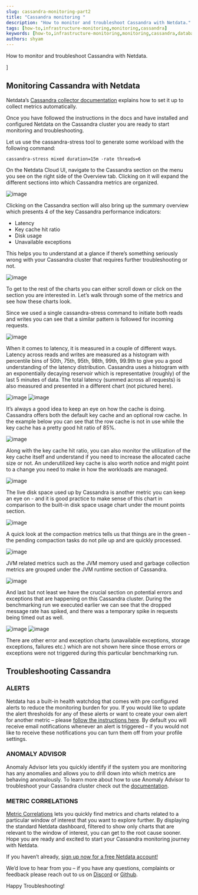 ```yaml
---
slug: cassandra-monitoring-part2
title: "Cassandra monitoring "
description: "How to monitor and troubleshoot Cassandra with Netdata."
tags: [how-to,infrastructure-monitoring,monitoring,cassandra]
keywords: [how-to,infrastructure-monitoring,monitoring,cassandra,database,nosql]
authors: shyam
---
```


How to monitor and troubleshoot Cassandra with Netdata.

<!--truncate-->]

## Monitoring Cassandra with Netdata

Netdata’s [Cassandra collector documentation](https://learn.netdata.cloud/docs/agent/collectors/go.d.plugin/modules/cassandra) explains how to set it up to collect metrics automatically. 

Once you have followed the instructions in the docs and have installed and configured Netdata on the Cassandra cluster you are ready to start monitoring and troubleshooting.

Let us use the cassandra-stress tool to generate some workload with the following command:

```
cassandra-stress mixed duration=15m -rate threads=6
```

On the Netdata Cloud UI, navigate to the Cassandra section on the menu you see on the right side of the Overview tab. Clicking on it will expand the different sections into which Cassandra metrics are organized. 

![image](https://user-images.githubusercontent.com/24860547/198523378-10bb963f-0e88-47a4-9df4-ac3dd813e1ed.png)

Clicking on the Cassandra section will also bring up the summary overview which presents 4 of the key Cassandra performance indicators:
- Latency
- Key cache hit ratio
- Disk usage
- Unavailable exceptions

This helps you to understand at a glance if there’s something seriously wrong with your Cassandra cluster that requires further troubleshooting or not.

![image](https://user-images.githubusercontent.com/24860547/198523476-3b7339a3-f007-4545-8e24-25d1f1534eb4.png)

To get to the rest of the charts you can either scroll down or click on the section you are interested in. Let’s walk through some of the metrics and see how these charts look.

Since we used a single cassandra-stress command to initiate both reads and writes you can see that a similar pattern is followed for incoming requests.

![image](https://user-images.githubusercontent.com/24860547/198523584-7106bc7e-374a-47d0-a3f9-86ee7c203736.png)

When it comes to latency, it is measured in a couple of different ways. Latency across reads and writes are measured as a histogram with percentile bins of 50th, 75th, 95th, 98th, 99th, 99.9th to give you a good understanding of the latency distribution. Cassandra uses a histogram with an exponentially decaying reservoir which is representative (roughly) of the last 5 minutes of data. The total latency (summed across all requests) is also measured and presented in a different chart (not pictured here).

![image](https://user-images.githubusercontent.com/24860547/198523656-9ec12e52-4afe-4bf6-9b01-82c28afe9b9d.png)
![image](https://user-images.githubusercontent.com/24860547/198523696-e7bf9cb3-2181-40fa-b7db-ac2516f884ed.png)

It’s always a good idea to keep an eye on how the cache is doing. Cassandra offers both the default key cache and an optional row cache. In the example below you can see that the row cache is not in use while the key cache has a pretty good hit ratio of 85%.

![image](https://user-images.githubusercontent.com/24860547/198523762-e3af90ec-ce05-4f50-8fed-355f84df0c3c.png)


Along with the key cache hit ratio, you can also monitor the utilization of the key cache itself and understand if you need to increase the allocated cache size or not. An underutilized key cache is also worth notice and might point to a change you need to make in how the workloads are managed.

![image](https://user-images.githubusercontent.com/24860547/198523819-f6910241-9d3c-41fd-a93a-8ebf1feb51ba.png)


The live disk space used up by Cassandra is another metric you can keep an eye on - and it is good practice to make sense of this chart in comparison to the built-in disk space usage chart under the mount points section. 

![image](https://user-images.githubusercontent.com/24860547/198523858-cf8dd0ec-22a7-4414-93da-210211ea1248.png)

A quick look at the compaction metrics tells us that things are in the green - the pending compaction tasks do not pile up and are quickly processed.

![image](https://user-images.githubusercontent.com/24860547/198523956-201e820f-2871-44b2-a672-762ddeaa24c2.png)

JVM related metrics such as the JVM memory used and garbage collection metrics are grouped under the JVM runtime section of Cassandra.

![image](https://user-images.githubusercontent.com/24860547/198524010-4c3abfc9-bbee-4a2b-af1e-3e221c099a46.png)

And last but not least we have the crucial section on potential errors and exceptions that are happening on this Cassandra cluster. During the benchmarking run we executed earlier we can see that the dropped message rate has spiked, and there was a temporary spike in requests being timed out as well. 

![image](https://user-images.githubusercontent.com/24860547/198524056-8923a838-9b8a-4b85-80ec-205af002e2ee.png)
![image](https://user-images.githubusercontent.com/24860547/198524087-37dda416-a9a9-4c55-b379-0f46e990f83f.png)

There are other error and exception charts (unavailable exceptions, storage exceptions, failures etc.) which are not shown here since those errors or exceptions were not triggered during this particular benchmarking run.

## Troubleshooting Cassandra 

### ALERTS
Netdata has a built-in health watchdog that comes with pre configured alerts to reduce the monitoring burden for you. 
If you would like to update the alert thresholds for any of these alerts or want to create your own alert for another metric – please [follow the instructions here](https://learn.netdata.cloud/docs/monitor/configure-alarms).
By default you will receive email notifications whenever an alert is triggered – if you would not like to receive these notifications you can turn them off from your profile settings.

### ANOMALY ADVISOR
Anomaly Advisor lets you quickly identify if the system you are monitoring has any anomalies and allows you to drill down into which metrics are behaving anomalously.
To learn more about how to use Anomaly Advisor to troubleshoot your Cassandra cluster check out the [documentation](https://learn.netdata.cloud/docs/cloud/insights/anomaly-advisor).

### METRIC CORRELATIONS
[Metric Correlations](https://learn.netdata.cloud/docs/cloud/insights/metric-correlations) lets you quickly find metrics and charts related to a particular window of interest that you want to explore further. By displaying the standard Netdata dashboard, filtered to show only charts that are relevant to the window of interest, you can get to the root cause sooner.
Hope you are ready and excited to start your Cassandra monitoring journey with Netdata. 

If you haven’t already, [sign up now for a free Netdata account!](https://app.netdata.cloud/)

We’d love to hear from you – if you have any questions, complaints or feedback please reach out to us on [Discord](https://discord.com/invite/mPZ6WZKKG2) or [Github](https://github.com/netdata/netdata/). 

Happy Troubleshooting!

